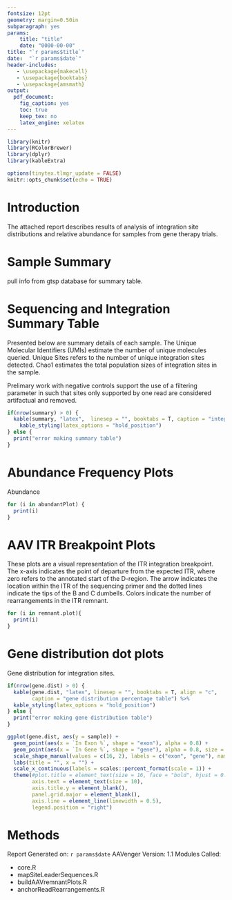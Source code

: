 ```yaml
---
fontsize: 12pt
geometry: margin=0.50in
subparagraph: yes
params:
    title: "title"
    date: "0000-00-00"
title: "`r params$title`"
date:  "`r params$date`"
header-includes:
   - \usepackage{makecell}
   - \usepackage{booktabs}
   - \usepackage{amsmath}
output: 
  pdf_document:
    fig_caption: yes
    toc: true
    keep_tex: no
    latex_engine: xelatex
---
```


```r
library(knitr)
library(RColorBrewer)
library(dplyr)
library(kableExtra)

options(tinytex.tlmgr_update = FALSE)
knitr::opts_chunk$set(echo = TRUE)
```

\newpage

# Introduction

The attached report describes results of analysis of integration site distributions and relative abundance for samples from gene therapy trials.

# Sample Summary

pull info from gtsp database for summary table.

# Sequencing and Integration Summary Table

Presented below are summary details of each sample. The Unique Molecular Identifiers (UMIs) estimate the number of unique molecules queried. Unique Sites refers to the number of unique integration sites detected. Chao1 estimates the total population sizes of integration sites in the sample.

Prelimary work with negative controls support the use of a filtering parameter in such that sites only supported by one read are considered artifactual and removed.

```r
if(nrow(summary) > 0) {
  kable(summary, "latex",  linesep = "", booktabs = T, caption = "integration summary table") %>%
    kable_styling(latex_options = "hold_position")
} else {
  print("error making summary table")
}
```

\newpage

# Abundance Frequency Plots

Abundance 

```r


for (i in abundantPlot) {
  print(i)
}

```

\newpage

# AAV ITR Breakpoint Plots

These plots are a visual representation of the ITR integration breakpoint. The x-axis indicates the point of departure from the expected ITR, where zero refers to the annotated start of the D-region. The arrow indicates the location within the ITR of the sequencing primer and the dotted lines indicate the tips of the B and C dumbells. Colors indicate the number of rearrangements in the ITR remnant.

```r
 
for (i in remnant.plot){ 
  print(i)
}

```

\newpage

# Gene distribution dot plots

Gene distribution for integration sites.

```r
if(nrow(gene.dist) > 0) {
  kable(gene.dist, "latex", linesep = "", booktabs = T, align = "c", 
        caption = "gene distribution percentage table") %>%
  kable_styling(latex_options = "hold_position")
} else {
  print("error making gene distribution table")
}
```


```r

ggplot(gene.dist, aes(y = sample)) +
  geom_point(aes(x = `In Exon %`, shape = "exon"), alpha = 0.8) +    
  geom_point(aes(x = `In Gene %`, shape = "gene"), alpha = 0.8, size = 2) + 
  scale_shape_manual(values = c(16, 2), labels = c("exon", "gene"), name = NULL) + # Label legend, Remove legend title
  labs(title = "", x = "") + 
  scale_x_continuous(labels = scales::percent_format(scale = 1)) +
  theme(#plot.title = element_text(size = 16, face = "bold", hjust = 0.5),
        axis.text = element_text(size = 10),                  
        axis.title.y = element_blank(),
        panel.grid.major = element_blank(),                   
        axis.line = element_line(linewidth = 0.5),
        legend.position = "right")

```

\newpage

# Methods

Report Generated on: `r params$date` \newline AAVenger Version: 1.1 \newline 
\newline 
Modules Called: 

* core.R  
* mapSiteLeaderSequences.R  
* buildAAVremnantPlots.R  
* anchorReadRearrangements.R


